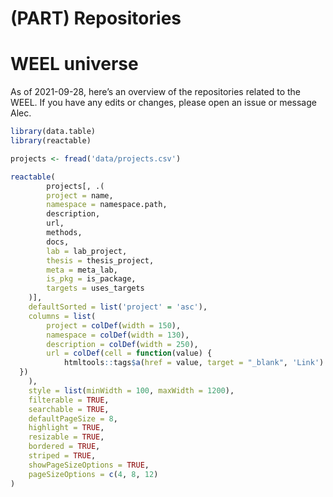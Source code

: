 # (PART) Repositories {-}


# WEEL universe

As of 2021-09-28, here's an overview of the repositories related to the 
WEEL. If you have any edits or changes, please open an issue or message Alec. 

```r
library(data.table)
library(reactable)

projects <- fread('data/projects.csv')

reactable(
		projects[, .(
		project = name,
		namespace = namespace.path,
		description,
		url,
		methods,
		docs,
		lab = lab_project,
		thesis = thesis_project,
		meta = meta_lab,
		is_pkg = is_package,
		targets = uses_targets
	)],
	defaultSorted = list('project' = 'asc'),
	columns = list(
		project = colDef(width = 150),
		namespace = colDef(width = 130),
		description = colDef(width = 250),
		url = colDef(cell = function(value) {
			htmltools::tags$a(href = value, target = "_blank", 'Link')
  })
	),
	style = list(minWidth = 100, maxWidth = 1200),
	filterable = TRUE,
	searchable = TRUE,
	defaultPageSize = 8,
	highlight = TRUE,
	resizable = TRUE,
	bordered = TRUE,
	striped = TRUE,
	showPageSizeOptions = TRUE,
	pageSizeOptions = c(4, 8, 12)
)
```
